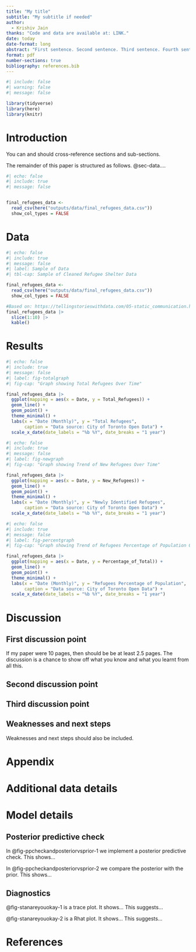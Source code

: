 ```yaml
---
title: "My title"
subtitle: "My subtitle if needed"
author: 
  - Krishiv Jain
thanks: "Code and data are available at: LINK."
date: today
date-format: long
abstract: "First sentence. Second sentence. Third sentence. Fourth sentence."
format: pdf
number-sections: true
bibliography: references.bib
---
```


```r
#| include: false
#| warning: false
#| message: false

library(tidyverse)
library(here)
library(knitr)
```


# Introduction

You can and should cross-reference sections and sub-sections. 

The remainder of this paper is structured as follows. @sec-data....


```r
#| echo: false
#| include: true
#| message: false


final_refugees_data <-
  read_csv(here("outputs/data/final_refugees_data.csv"))
  show_col_types = FALSE
```

# Data {#sec-data}


```r
#| echo: false
#| include: true
#| message: false
#| label: Sample of Data
#| tbl-cap: Sample of Cleaned Refugee Shelter Data

final_refugees_data <-
  read_csv(here("outputs/data/final_refugees_data.csv"))
  show_col_types = FALSE  

#Based on: https://tellingstorieswithdata.com/05-static_communication.html#tables 
final_refugees_data |>
  slice(1:10) |>
  kable()
```



# Results

```r
#| echo: false
#| include: true
#| message: false
#| label: fig-totalgraph
#| fig-cap: "Graph showing Total Refugees Over Time"

final_refugees_data |>
  ggplot(mapping = aes(x = Date, y = Total_Refugees)) +
  geom_line() +
  geom_point() +
  theme_minimal() +
  labs(x = "Date (Monthly)", y = "Total Refugees", 
       caption = "Data source: City of Toronto Open Data") +
  scale_x_date(date_labels = "%b %Y", date_breaks = "1 year")
```


```r
#| echo: false
#| include: true
#| message: false
#| label: fig-newgraph
#| fig-cap: "Graph showing Trend of New Refugees Over Time"

final_refugees_data |>
  ggplot(mapping = aes(x = Date, y = New_Refugees)) +
  geom_line() +
  geom_point() +
  theme_minimal() +
  labs(x = "Date (Monthly)", y = "Newly Identified Refugees", 
       caption = "Data source: City of Toronto Open Data") +
  scale_x_date(date_labels = "%b %Y", date_breaks = "1 year")
```


```r
#| echo: false
#| include: true
#| message: false
#| label: fig-percentgraph
#| fig-cap: "Graph showing Trend of Refugees Percentage of Population Over Time"

final_refugees_data |>
  ggplot(mapping = aes(x = Date, y = Percentage_of_Total)) +
  geom_line() +
  geom_point() +
  theme_minimal() +
  labs(x = "Date (Monthly)", y = "Refugees Percentage of Population", 
       caption = "Data source: City of Toronto Open Data") +
  scale_x_date(date_labels = "%b %Y", date_breaks = "1 year")
```




# Discussion

## First discussion point {#sec-first-point}

If my paper were 10 pages, then should be be at least 2.5 pages. The discussion is a chance to show off what you know and what you learnt from all this. 

## Second discussion point

## Third discussion point

## Weaknesses and next steps

Weaknesses and next steps should also be included.

\newpage

\appendix

# Appendix {-}


# Additional data details

# Model details {#sec-model-details}

## Posterior predictive check

In @fig-ppcheckandposteriorvsprior-1 we implement a posterior predictive check. This shows...

In @fig-ppcheckandposteriorvsprior-2 we compare the posterior with the prior. This shows... 

## Diagnostics

@fig-stanareyouokay-1 is a trace plot. It shows... This suggests...

@fig-stanareyouokay-2 is a Rhat plot. It shows... This suggests...

\newpage


# References


